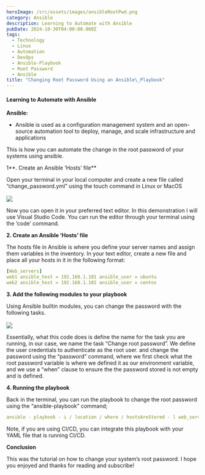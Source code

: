 ```yaml
---
heroImage: /src/assets/images/ansibleRootPwd.png
category: Ansible
description: Learning to Automate with Ansible
pubDate: 2024-10-30T04:00:00.000Z
tags:
  - Technology
  - Linux
  - Automation
  - DevOps
  - Ansible-Playbook
  - Root Password
  - Ansible
title: "Changing Root Password Using an Ansible\_Playbook"
---
```


#### Learning to Automate with Ansible

**Ansible:**

* Ansible is used as a configuration management system and an open-source automation tool to deploy, manage, and scale infrastructure and applications

This is how you can automate the change in the root password of your systems using ansible.

1\*\*. Create an Ansible ‘Hosts’ file\*\*

Open your terminal in your local computer and create a new file called “change\_password.yml” using the touch command in Linux or MacOS\
\
![](/src/assets/images/ansibleRootPwd.png)

Now you can open it in your preferred text editor. In this demonstration I will use Visual Studio Code. You can run the editor through your terminal using the ‘code’ command.

**2. Create an Ansible ‘Hosts’ file**

The hosts file in Ansible is where you define your server names and assign them variables in the inventory. In your text editor, create a new file and place all your hosts in it in the following format:

```yaml
[Web_servers]
web1 ansible_host = 192.168.1.101 ansible_user = ubuntu
web2 ansible_host = 192.168.1.102 ansible_user = centos

```

**3. Add the following modules to your playbook**

Using Ansible builtin modules, you can change the password with the following tasks.\
\
![](/src/assets/images/changeRootPwd.png)

Essentially, what this code does is define the name for the task you are running, in our case, we name the task “Change root password”. We define the user credentials to authenticate as the root user. and change the password using the “password” command, where we first check what the root password variable is where we defined it as our environment variable, and we use a “when” clause to ensure the the password stored is not empty and is defined.

**4. Running the playbook**

Back in the terminal, you can run the playbook to change the root password using the “ansible-playbook” command;

```yaml
ansible - playbook - i / location / where / hostsAreStored - l web_servers change_password.yml
```

Note, if you are using CI/CD, you can integrate this playbook with your YAML file that is running CI/CD.

**Conclusion**

This was the tutorial on how to change your system’s root password. I hope you enjoyed and thanks for reading and subscribe!
